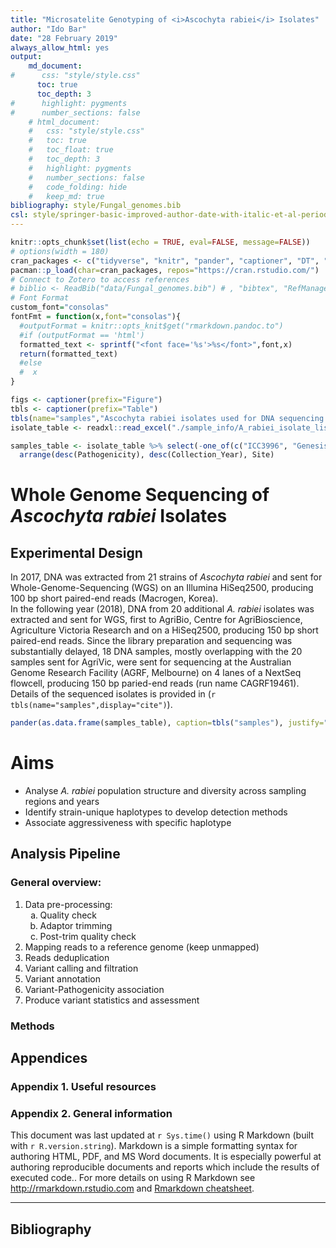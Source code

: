 ```yaml
---
title: "Microsatelite Genotyping of <i>Ascochyta rabiei</i> Isolates"
author: "Ido Bar"
date: "28 February 2019"
always_allow_html: yes
output: 
    md_document:
#      css: "style/style.css"
      toc: true
      toc_depth: 3
#      highlight: pygments
#      number_sections: false
    # html_document:
    #   css: "style/style.css"
    #   toc: true
    #   toc_float: true
    #   toc_depth: 3
    #   highlight: pygments
    #   number_sections: false
    #   code_folding: hide
    #   keep_md: true
bibliography: style/Fungal_genomes.bib
csl: style/springer-basic-improved-author-date-with-italic-et-al-period.csl
---
```


```r
knitr::opts_chunk$set(list(echo = TRUE, eval=FALSE, message=FALSE))
# options(width = 180)
cran_packages <- c("tidyverse", "knitr", "pander", "captioner", "DT", "circlize", "htmltab")
pacman::p_load(char=cran_packages, repos="https://cran.rstudio.com/")
# Connect to Zotero to access references
# biblio <- ReadBib("data/Fungal_genomes.bib") # , "bibtex", "RefManageR"
# Font Format
custom_font="consolas"
fontFmt = function(x,font="consolas"){
  #outputFormat = knitr::opts_knit$get("rmarkdown.pandoc.to")
  #if (outputFormat == 'html')
  formatted_text <- sprintf("<font face='%s'>%s</font>",font,x)
  return(formatted_text)
  #else
  #  x
}
```



```r
figs <- captioner(prefix="Figure")
tbls <- captioner(prefix="Table")
tbls(name="samples","Ascochyta rabiei isolates used for DNA sequencing.")
isolate_table <- readxl::read_excel("./sample_info/A_rabiei_isolate_list_for_wgs.xlsx", sheet = "Sequenced")

samples_table <- isolate_table %>% select(-one_of(c("ICC3996", "Genesis090", "HatTrick", "Rating", "Haplotype"))) %>% 
  arrange(desc(Pathogenicity), desc(Collection_Year), Site)
```

# Whole Genome Sequencing of <i>Ascochyta rabiei</i> Isolates
## Experimental Design
In 2017, DNA was extracted from 21 strains of _Ascochyta rabiei_ and sent for Whole-Genome-Sequencing (WGS) on an Illumina HiSeq2500, producing 100 bp short paired-end reads (Macrogen, Korea).  
In the following year (2018), DNA from 20 additional *A. rabiei* isolates was extracted and sent for WGS, first to AgriBio, Centre for AgriBioscience, Agriculture Victoria Research and on a HiSeq2500, producing 150 bp short paired-end reads. Since the library preparation and sequencing was substantially delayed, 18 DNA samples, mostly overlapping with the 20 samples sent for AgriVic, were sent for sequencing at the Australian Genome Research Facility (AGRF, Melbourne) on 4 lanes of a NextSeq flowcell, producing 150 bp paried-end reads (run name CAGRF19461).  
Details of the sequenced isolates is provided in (`r tbls(name="samples",display="cite")`).


```r
pander(as.data.frame(samples_table), caption=tbls("samples"), justify="left") 
```

# Aims
* Analyse _A. rabiei_ population structure and diversity across sampling regions and years
* Identify strain-unique haplotypes to develop detection methods
* Associate aggressiveness with specific haplotype

## Analysis Pipeline
### General overview:
1. Data pre-processing:
    a. Quality check
    b. Adaptor trimming
    c. Post-trim quality check
2. Mapping reads to a reference genome (keep unmapped)
3. Reads deduplication
4. Variant calling and filtration
5. Variant annotation
6. Variant-Pathogenicity association
7. Produce variant statistics and assessment 

### Methods


## Appendices
### Appendix 1. Useful resources


### Appendix 2. General information
This document was last updated at `r Sys.time()` using R Markdown (built with `r R.version.string`). Markdown is a simple formatting syntax for authoring HTML, PDF, and MS Word documents. It is especially powerful at authoring reproducible documents and reports which include the results of executed code.. For more details on using R Markdown see <http://rmarkdown.rstudio.com> and [Rmarkdown cheatsheet](https://www.rstudio.com/wp-content/uploads/2016/03/rmarkdown-cheatsheet-2.0.pdf).

***
## Bibliography

<!-- ```{r results='asis', eval=TRUE} -->
<!-- PrintBibliography(biblio) -->
<!-- ``` -->

